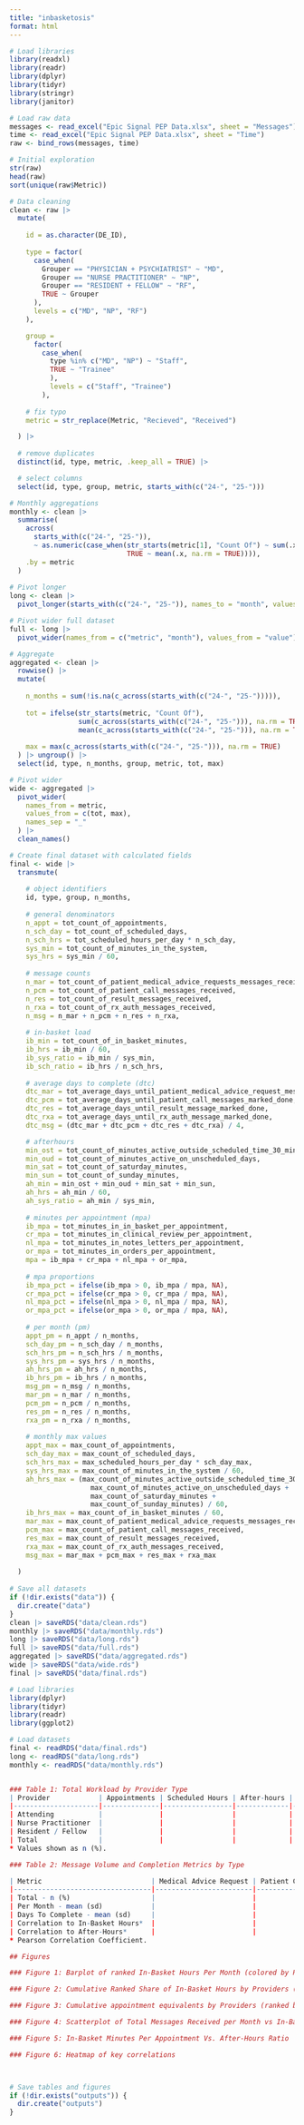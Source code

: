 ```yaml
---
title: "inbasketosis"
format: html
---
```


```r

# Load libraries
library(readxl)
library(readr)
library(dplyr)
library(tidyr)
library(stringr)
library(janitor)

# Load raw data
messages <- read_excel("Epic Signal PEP Data.xlsx", sheet = "Messages")
time <- read_excel("Epic Signal PEP Data.xlsx", sheet = "Time")
raw <- bind_rows(messages, time)

# Initial exploration
str(raw)
head(raw)
sort(unique(raw$Metric))

# Data cleaning
clean <- raw |>
  mutate(
    
    id = as.character(DE_ID),
    
    type = factor(
      case_when(
        Grouper == "PHYSICIAN + PSYCHIATRIST" ~ "MD",
        Grouper == "NURSE PRACTITIONER" ~ "NP",
        Grouper == "RESIDENT + FELLOW" ~ "RF",
        TRUE ~ Grouper
      ),
      levels = c("MD", "NP", "RF")
    ),

    group =
      factor(
        case_when(
          type %in% c("MD", "NP") ~ "Staff",
          TRUE ~ "Trainee"
          ),
          levels = c("Staff", "Trainee")
        ),
    
    # fix typo
    metric = str_replace(Metric, "Recieved", "Received")

  ) |>
  
  # remove duplicates
  distinct(id, type, metric, .keep_all = TRUE) |>

  # select columns
  select(id, type, group, metric, starts_with(c("24-", "25-")))

# Monthly aggregations
monthly <- clean |>
  summarise(
    across(
      starts_with(c("24-", "25-")),
      ~ as.numeric(case_when(str_starts(metric[1], "Count Of") ~ sum(.x, na.rm = TRUE),
                             TRUE ~ mean(.x, na.rm = TRUE)))),
    .by = metric
  )
  
# Pivot longer
long <- clean |>
  pivot_longer(starts_with(c("24-", "25-")), names_to = "month", values_to = "value")

# Pivot wider full dataset
full <- long |>
  pivot_wider(names_from = c("metric", "month"), values_from = "value") |> clean_names()

# Aggregate
aggregated <- clean |>
  rowwise() |>
  mutate(
    
    n_months = sum(!is.na(c_across(starts_with(c("24-", "25-"))))),
    
    tot = ifelse(str_starts(metric, "Count Of"),
                 sum(c_across(starts_with(c("24-", "25-"))), na.rm = TRUE),
                 mean(c_across(starts_with(c("24-", "25-"))), na.rm = TRUE)),
    
    max = max(c_across(starts_with(c("24-", "25-"))), na.rm = TRUE)
  ) |> ungroup() |>
  select(id, type, n_months, group, metric, tot, max)

# Pivot wider
wide <- aggregated |>
  pivot_wider(
    names_from = metric,
    values_from = c(tot, max),
    names_sep = "_"
  ) |>
  clean_names()

# Create final dataset with calculated fields
final <- wide |>
  transmute(
    
    # object identifiers
    id, type, group, n_months,
    
    # general denominators
    n_appt = tot_count_of_appointments,
    n_sch_day = tot_count_of_scheduled_days,
    n_sch_hrs = tot_scheduled_hours_per_day * n_sch_day,
    sys_min = tot_count_of_minutes_in_the_system,
    sys_hrs = sys_min / 60,
    
    # message counts
    n_mar = tot_count_of_patient_medical_advice_requests_messages_received,
    n_pcm = tot_count_of_patient_call_messages_received,
    n_res = tot_count_of_result_messages_received,
    n_rxa = tot_count_of_rx_auth_messages_received,
    n_msg = n_mar + n_pcm + n_res + n_rxa,
        
    # in-basket load
    ib_min = tot_count_of_in_basket_minutes,
    ib_hrs = ib_min / 60,
    ib_sys_ratio = ib_min / sys_min,
    ib_sch_ratio = ib_hrs / n_sch_hrs,
    
    # average days to complete (dtc)
    dtc_mar = tot_average_days_until_patient_medical_advice_request_message_marked_done,
    dtc_pcm = tot_average_days_until_patient_call_messages_marked_done,
    dtc_res = tot_average_days_until_result_message_marked_done,
    dtc_rxa = tot_average_days_until_rx_auth_message_marked_done,
    dtc_msg = (dtc_mar + dtc_pcm + dtc_res + dtc_rxa) / 4,

    # afterhours
    min_ost = tot_count_of_minutes_active_outside_scheduled_time_30_min_buffer,
    min_oud = tot_count_of_minutes_active_on_unscheduled_days,
    min_sat = tot_count_of_saturday_minutes,
    min_sun = tot_count_of_sunday_minutes,
    ah_min = min_ost + min_oud + min_sat + min_sun,
    ah_hrs = ah_min / 60,
    ah_sys_ratio = ah_min / sys_min,
    
    # minutes per appointment (mpa)
    ib_mpa = tot_minutes_in_in_basket_per_appointment,
    cr_mpa = tot_minutes_in_clinical_review_per_appointment,
    nl_mpa = tot_minutes_in_notes_letters_per_appointment,
    or_mpa = tot_minutes_in_orders_per_appointment,
    mpa = ib_mpa + cr_mpa + nl_mpa + or_mpa,
    
    # mpa proportions
    ib_mpa_pct = ifelse(ib_mpa > 0, ib_mpa / mpa, NA),
    cr_mpa_pct = ifelse(cr_mpa > 0, cr_mpa / mpa, NA),
    nl_mpa_pct = ifelse(nl_mpa > 0, nl_mpa / mpa, NA),
    or_mpa_pct = ifelse(or_mpa > 0, or_mpa / mpa, NA),
    
    # per month (pm)
    appt_pm = n_appt / n_months,
    sch_day_pm = n_sch_day / n_months,
    sch_hrs_pm = n_sch_hrs / n_months,
    sys_hrs_pm = sys_hrs / n_months,
    ah_hrs_pm = ah_hrs / n_months,
    ib_hrs_pm = ib_hrs / n_months,
    msg_pm = n_msg / n_months,
    mar_pm = n_mar / n_months,
    pcm_pm = n_pcm / n_months,
    res_pm = n_res / n_months,
    rxa_pm = n_rxa / n_months,
    
    # monthly max values
    appt_max = max_count_of_appointments,
    sch_day_max = max_count_of_scheduled_days,
    sch_hrs_max = max_scheduled_hours_per_day * sch_day_max,
    sys_hrs_max = max_count_of_minutes_in_the_system / 60,
    ah_hrs_max = (max_count_of_minutes_active_outside_scheduled_time_30_min_buffer +
                    max_count_of_minutes_active_on_unscheduled_days +
                    max_count_of_saturday_minutes +
                    max_count_of_sunday_minutes) / 60,
    ib_hrs_max = max_count_of_in_basket_minutes / 60,
    mar_max = max_count_of_patient_medical_advice_requests_messages_received,
    pcm_max = max_count_of_patient_call_messages_received,
    res_max = max_count_of_result_messages_received,
    rxa_max = max_count_of_rx_auth_messages_received,
    msg_max = mar_max + pcm_max + res_max + rxa_max
    
  )
  
# Save all datasets
if (!dir.exists("data")) {
  dir.create("data")
}
clean |> saveRDS("data/clean.rds")
monthly |> saveRDS("data/monthly.rds")
long |> saveRDS("data/long.rds")
full |> saveRDS("data/full.rds")
aggregated |> saveRDS("data/aggregated.rds")
wide |> saveRDS("data/wide.rds")
final |> saveRDS("data/final.rds")

```

```r

# Load libraries
library(dplyr)
library(tidyr)
library(readr)
library(ggplot2)

# Load datasets
final <- readRDS("data/final.rds")
long <- readRDS("data/long.rds")
monthly <- readRDS("data/monthly.rds")


### Table 1: Total Workload by Provider Type
| Provider            | Appointments | Scheduled Hours | After-hours | In-Basket Hours | Messages Received |
|---------------------|--------------|-----------------|-------------|-----------------|-------------------|
| Attending           |              |                 |             |                 |                   |
| Nurse Practitioner  |              |                 |             |                 |                   |
| Resident / Fellow   |              |                 |             |                 |                   |
| Total               |              |                 |             |                 |                   |
* Values shown as n (%).

### Table 2: Message Volume and Completion Metrics by Type

| Metric                           | Medical Advice Request | Patient Call | Results | Rx Auth |  All  |
|----------------------------------|------------------------|--------------|---------|---------|-------|
| Total - n (%)                    |                        |              |         |         |       |
| Per Month - mean (sd)            |                        |              |         |         |       |
| Days To Complete - mean (sd)     |                        |              |         |         |       |
| Correlation to In-Basket Hours*  |                        |              |         |         |       |
| Correlation to After-Hours*      |                        |              |         |         |       |
* Pearson Correlation Coefficient.

## Figures

### Figure 1: Barplot of ranked In-Basket Hours Per Month (colored by Provider Type)

### Figure 2: Cumulative Ranked Share of In-Basket Hours by Providers (ranked by In-Basket Hours)

### Figure 3: Cumulative appointment equivalents by Providers (ranked by In-Basket Hours)

### Figure 4: Scatterplot of Total Messages Received per Month vs In-Basket Hours per Month (colored by Provider Type)

### Figure 5: In-Basket Minutes Per Appointment Vs. After-Hours Ratio

### Figure 6: Heatmap of key correlations



# Save tables and figures
if (!dir.exists("outputs")) {
  dir.create("outputs")
}


```

